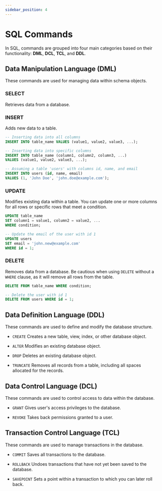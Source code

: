 ```yaml
---
sidebar_position: 4
---
```



# SQL Commands

In SQL, commands are grouped into four main categories based on their
functionality: **DML**, **DCL**, **TCL**, and **DDL**.

## Data Manipulation Language (DML)

These commands are used for managing data within schema objects.

### SELECT

Retrieves data from a database.

### INSERT

Adds new data to a table.

<Tabs>
  <TabItem value="Syntax" label="Syntax" default>

```sql
-- Inserting data into all columns
INSERT INTO table_name VALUES (value1, value2, value3, ...);

-- Inserting data into specific columns
INSERT INTO table_name (column1, column2, column3, ...)
VALUES (value1, value2, value3, ...);
```

</TabItem>

<TabItem value="Example" label="Example" default>

```sql
-- Assuming a table 'users' with columns id, name, and email
INSERT INTO users (id, name, email)
VALUES (1, 'John Doe', 'john.doe@example.com');
```

  </TabItem>
</Tabs>

### UPDATE

Modifies existing data within a table. You can update one or more columns for
all rows or specific rows that meet a condition.

<Tabs>
  <TabItem value="Syntax" label="Syntax" default>

```sql
UPDATE table_name
SET column1 = value1, column2 = value2, ...
WHERE condition;
```

  </TabItem>

  <TabItem value="Example" label="Example" default>

```sql
-- Update the email of the user with id 1
UPDATE users
SET email = 'john.new@example.com'
WHERE id = 1;
```

  </TabItem>
</Tabs>

### DELETE

Removes data from a database. Be cautious when using `DELETE` without a `WHERE`
clause, as it will remove all rows from the table.

<Tabs>
  <TabItem value="Syntax" label="Syntax" default>

```sql
DELETE FROM table_name WHERE condition;
```

  </TabItem>

  <TabItem value="Example" label="Example" default>

```sql
-- Delete the user with id 1
DELETE FROM users WHERE id = 1;
```

  </TabItem>
</Tabs>

## Data Definition Language (DDL)

These commands are used to define and modify the database structure.

- `CREATE` Creates a new table, view, index, or other database object.

- `ALTER` Modifies an existing database object.

- `DROP` Deletes an existing database object.

- `TRUNCATE` Removes all records from a table, including all spaces allocated
  for the records.

## Data Control Language (DCL)

These commands are used to control access to data within the database.

- `GRANT` Gives user's access privileges to the database.

- `REVOKE` Takes back permissions granted to a user.

## Transaction Control Language (TCL)

These commands are used to manage transactions in the database.

- `COMMIT` Saves all transactions to the database.

- `ROLLBACK` Undoes transactions that have not yet been saved to the database.

- `SAVEPOINT` Sets a point within a transaction to which you can later roll
  back.
